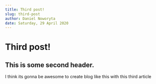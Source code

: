 ```yaml
---
title: Third post!
slug: third-post
author: Daniel Noworyta
date: Saturday, 29 April 2020
---
```


# Third post!

## This is some second header.

I think its gonna be awesome to create blog like this with this third article
